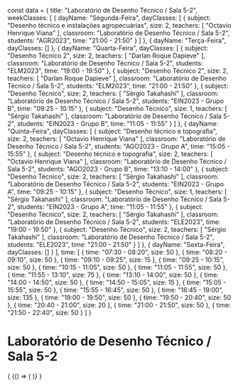 const data = {
  title: "Laboratório de Desenho Técnico / Sala 5-2",
  weekClasses: [
    {
      dayName: "Segunda-Feira",
      dayClasses: [
        {
          subject: "Desenho técnico e instalações agropecuárias",
          size: 2,
          teachers: [
            "Octavio Henrique Viana"
          ],
          classroom: "Laboratório de Desenho Técnico / Sala 5-2",
          students: "AGR2023",
          time: "21:00 - 21:50"
        }
      ]
    },
    {
      dayName: "Terça-Feira",
      dayClasses: []
    },
    {
      dayName: "Quarta-Feira",
      dayClasses: [
        {
          subject: "Desenho Técnico 2",
          size: 2,
          teachers: [
            "Darlan Roque Dapieve"
          ],
          classroom: "Laboratório de Desenho Técnico / Sala 5-2",
          students: "ELM2023",
          time: "19:00 - 19:50"
        },
        {
          subject: "Desenho Técnico 2",
          size: 2,
          teachers: [
            "Darlan Roque Dapieve"
          ],
          classroom: "Laboratório de Desenho Técnico / Sala 5-2",
          students: "ELM2023",
          time: "21:00 - 21:50"
        },
        {
          subject: "Desenho Técnico",
          size: 2,
          teachers: [
            "Sérgio Takahashi"
          ],
          classroom: "Laboratório de Desenho Técnico / Sala 5-2",
          students: "EIN2023 - Grupo B",
          time: "09:25 - 10:15"
        },
        {
          subject: "Desenho Técnico",
          size: 1,
          teachers: [
            "Sérgio Takahashi"
          ],
          classroom: "Laboratório de Desenho Técnico / Sala 5-2",
          students: "EIN2023 - Grupo B",
          time: "11:05 - 11:55"
        }
      ]
    },
    {
      dayName: "Quinta-Feira",
      dayClasses: [
        {
          subject: "Desenho técnico e topografia",
          size: 2,
          teachers: [
            "Octavio Henrique Viana"
          ],
          classroom: "Laboratório de Desenho Técnico / Sala 5-2",
          students: "AGO2023 - Grupo A",
          time: "15:05 - 15:55"
        },
        {
          subject: "Desenho técnico e topografia",
          size: 2,
          teachers: [
            "Octavio Henrique Viana"
          ],
          classroom: "Laboratório de Desenho Técnico / Sala 5-2",
          students: "AGO2023 - Grupo B",
          time: "13:10 - 14:00"
        },
        {
          subject: "Desenho Técnico",
          size: 2,
          teachers: [
            "Sérgio Takahashi"
          ],
          classroom: "Laboratório de Desenho Técnico / Sala 5-2",
          students: "EIN2023 - Grupo A",
          time: "09:25 - 10:15"
        },
        {
          subject: "Desenho Técnico",
          size: 1,
          teachers: [
            "Sérgio Takahashi"
          ],
          classroom: "Laboratório de Desenho Técnico / Sala 5-2",
          students: "EIN2023 - Grupo A",
          time: "11:05 - 11:55"
        },
        {
          subject: "Desenho Técnico",
          size: 2,
          teachers: [
            "Sérgio Takahashi"
          ],
          classroom: "Laboratório de Desenho Técnico / Sala 5-2",
          students: "ELE2023",
          time: "19:00 - 19:50"
        },
        {
          subject: "Desenho Técnico",
          size: 2,
          teachers: [
            "Sérgio Takahashi"
          ],
          classroom: "Laboratório de Desenho Técnico / Sala 5-2",
          students: "ELE2023",
          time: "21:00 - 21:50"
        }
      ]
    },
    {
      dayName: "Sexta-Feira",
      dayClasses: []
    }
  ],
  time: [
    {
      time: "07:30 - 08:20",
      size: 50
    },
    {
      time: "08:20 - 09:10",
      size: 50
    },
    {
      time: "09:10 - 09:25",
      size: 15
    },
    {
      time: "09:25 - 10:15",
      size: 50
    },
    {
      time: "10:15 - 11:05",
      size: 50
    },
    {
      time: "11:05 - 11:55",
      size: 50
    },
    {
      time: "11:55 - 13:10",
      size: 75
    },
    {
      time: "13:10 - 14:00",
      size: 50
    },
    {
      time: "14:00 - 14:50",
      size: 50
    },
    {
      time: "14:50 - 15:05",
      size: 15
    },
    {
      time: "15:05 - 15:55",
      size: 50
    },
    {
      time: "15:55 - 16:45",
      size: 50
    },
    {
      time: "16:45 - 19:00",
      size: 135
    },
    {
      time: "19:00 - 19:50",
      size: 50
    },
    {
      time: "19:50 - 20:40",
      size: 50
    },
    {
      time: "20:40 - 21:00",
      size: 20
    },
    {
      time: "21:00 - 21:50",
      size: 50
    },
    {
      time: "21:50 - 22:40",
      size: 50
    }
  ]
}

# Laboratório de Desenho Técnico / Sala 5-2

<div>
  {
    <BrowserOnly>
      {() => (
        <Grid
          title={data.title}
          weekClasses={data.weekClasses}
          time={data.time}
        />
      )}
    </BrowserOnly>
  }
</div>
